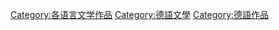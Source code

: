 [[Category:各语言文学作品|Category:各语言文学作品]]
[[Category:德語文學|Category:德語文學]]
[[Category:德語作品|Category:德語作品]]